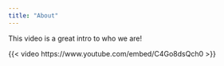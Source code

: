 ```yaml
---
title: "About"
---
```


This video is a great intro to who we are!

{{< video https://www.youtube.com/embed/C4Go8dsQch0 >}}
